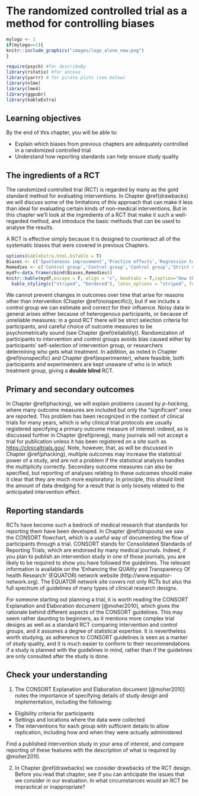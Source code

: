 # The randomized controlled trial as a method for controlling biases {#RCT}

```r
mylogo <- 1
if(mylogo==1){
knitr::include_graphics("images/logo_alone_new.png")
}
```
```r
require(psych) #for describeBy
library(rstatix) #for ancova
library(yarrr) # for pirate plots (see below)
library(nlme)
library(lme4)
library(ggpubr)
library(kableExtra)
```



## Learning objectives 
By the end of this chapter, you will be able to:

-   Explain which biases from previous chapters are adequately controlled in a randomized controlled trial
-   Understand how reporting standards can help ensure study quality   
      

## The ingredients of a RCT
The randomized controlled trial (RCT) is regarded by many as the gold standard method for evaluating interventions. In Chapter \@ref(drawbacks) we will discuss some of the limitations of this approach that can make it less than ideal for evaluating certain kinds of non-medical interventions. But in this chapter we'll look at the ingredients of a RCT that make it such a well-regarded method, and introduce the basic methods that can be used to analyse the results.

A RCT is effective simply because it is designed to counteract all of the systematic biases that were covered in previous Chapters.

```r
options(kableExtra.html.bsTable = T)
Biases <- c('Spontaneous improvement','Practice effects','Regression to the mean','Noisy data (1)','Noisy data (2)','Selection bias', 'Placebo effects', 'Experimenter bias (1)','Experimenter bias (2)','Biased drop-outs','Low power','False positives due to p-hacking')
Remedies <- c('Control group','Control group','Control group','Strict selection criteria for participants','Outcomes with low measurement error','Random assignment to intervention','Participant unaware of assignment','Experimenter unaware of assignment','Strictly specified protocol','Intention-to-treat/Instrumental variable analysis','A priori power analysis','Registration of trial protocol')
mydf<-data.frame(cbind(Biases,Remedies))
knitr::kable(mydf,escape = F, align = "c", booktabs = T,caption="How the RCT design deals with threats to study validity") %>%
  kable_styling(c("striped", "bordered"), latex_options = "striped", full_width = F) 

```

We cannot prevent changes in outcomes over time that arise for reasons other than intervention (Chapter \@ref(nonspecific)), but if we include a control group we can estimate and correct for their influence.\index{controls} Noisy data in general arises either because of heterogenous participants, or because of unreliable measures: in a good RCT there will be strict selection criteria for participants, and careful choice of outcome measures to be psychometrically sound (see Chapter \@ref(reliability)). Randomization of participants to intervention and control groups avoids bias caused either by participants' self-selection of intervention group,\index{randomization} or researchers determining who gets what treatment. In addition, as noted in Chapter \@ref(nonspecific) and Chapter \@ref(experimenter), where feasible, both participants and experimenters are kept unaware of who is in which treatment group, giving a **double blind** RCT.\index{double blind trial}

## Primary and secondary outcomes
In Chapter \@ref(phacking), we will explain problems caused by *p-hacking*, where many outcome measures are included but only the "significant" ones are reported. This problem has been recognized in the context of clinical trials for many years, which is why clinical trial protocols are usually registered specifying a primary outcome measure of interest: indeed, as is discussed further in Chapter \@ref(prereg), many journals will not accept a trial for publication unless it has been registered on a site such as <https://clinicaltrials.gov/>. Note, however, that, as will be discussed in Chapter \@ref(phacking), multiple outcomes may increase the statistical power of a study, and are not a problem if the statistical analysis handles the multiplicity correctly. Secondary outcome measures can also be specified, but reporting of analyses relating to these outcomes should make it clear that they are much more exploratory. In principle, this should limit the amount of data dredging for a result that is only loosely related to the anticipated intervention effect.

## Reporting standards  
RCTs have become such a bedrock of medical research that standards for reporting them have been developed. In Chapter \@ref(dropouts) we saw the CONSORT flowchart\index{guidelines!CONSORT}, which is a useful way of documenting the flow of participants through a trial. CONSORT stands for Consolidated Standards of Reporting Trials, which are endorsed by many medical journals. Indeed, if you plan to publish an intervention study in one of those journals, you are likely to be required to show you have followed the guidelines. The relevant information is available on the 'Enhancing the QUAlity and Transparency Of health Research' (EQUATOR) network website (http://www.equator-network.org). The EQUATOR network site covers not only RCTs but also the full spectrum of guidelines of many types of clinical research designs.\index{EQUATOR}

For someone starting out planning a trial, it is worth reading the CONSORT Explanation and Elaboration document [@moher2010], which gives the rationale behind different aspects of the CONSORT guidelines. This may seem rather daunting to beginners, as it mentions more complex trial designs as well as a standard RCT comparing intervention and control groups, and it assumes a degree of statistical expertise. It is nevertheless worth studying, as adherence to CONSORT guidelines\index{reporting guidelines} is seen as a marker of study quality\index{quality}, and it is much easier to conform to their recommendations if a study is planned with the guidelines in mind, rather than if the guidelines are only consulted after the study is done.

## Check your understanding

1. The CONSORT Explanation and Elaboration document [@moher2010] notes the importance of specifying details of study design and implementation, including the following:

-   Eligibility criteria for participants  
-   Settings and locations where the data were collected  
-   The interventions for each group with sufficient details to allow replication, including how and when they were actually administered  

Find a published intervention study in your area of interest, and compare reporting of these features with the description of what is required by @moher2010. 

2.  In Chapter \@ref(drawbacks) we consider drawbacks of the RCT design. Before you read that chapter, see if you can anticipate the issues that we consider in our evaluation. In what circumstances would an RCT be impractical or inappropriate?  
